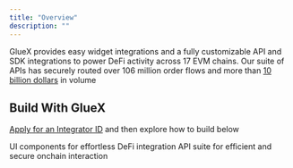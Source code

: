 ```yaml
---
title: "Overview"
description: ""
---
```


GlueX provides easy widget integrations and a fully customizable API and SDK integrations to power DeFi activity across 17 EVM chains. Our suite of APIs has securely routed over 106 million order flows and more than [10 billion dollars](https://dune.com/gluex_protocol/metrics) in volume

## Build With GlueX

[Apply for an Integrator ID](https://portal.gluex.xyz) and then explore how to build below

<Columns cols={2}>
  <Card
    img="/images/hero/widget-dark.png"
    title="Widget"
    href="/build-with-gluex/widget/overview"
  >
    UI components for effortless DeFi integration
  </Card>
  <Card
    img="/images/hero/api-and-sdk-dark.png"
    title="API and SDK"
    href="/api-reference/about/overview"
  >
    API suite for efficient and secure onchain interaction
  </Card>
</Columns>
